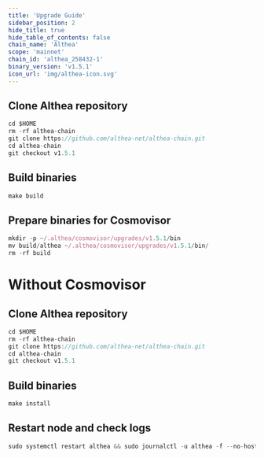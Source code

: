 ```yaml
---
title: 'Upgrade Guide'
sidebar_position: 2
hide_title: true
hide_table_of_contents: false
chain_name: 'Althea'
scope: 'mainnet'
chain_id: 'althea_258432-1'
binary_version: 'v1.5.1'
icon_url: 'img/althea-icon.svg'
---
```



<PageTitle
  iconUrl="img/althea-icon.svg"
  title="Althea Upgrade Guide"
  chainId="althea_258432-1"
  version="v1.5.1"
/>

## Clone Althea repository

```js
cd $HOME
rm -rf althea-chain
git clone https://github.com/althea-net/althea-chain.git
cd althea-chain
git checkout v1.5.1
```

## Build binaries

```js
make build
```

## Prepare binaries for Cosmovisor

```js
mkdir -p ~/.althea/cosmovisor/upgrades/v1.5.1/bin
mv build/althea ~/.althea/cosmovisor/upgrades/v1.5.1/bin/
rm -rf build
```

# Without Cosmovisor

## Clone Althea repository

```js
cd $HOME
rm -rf althea-chain
git clone https://github.com/althea-net/althea-chain.git
cd althea-chain
git checkout v1.5.1
```

## Build binaries

```js
make install
```

## Restart node and check logs

```js
sudo systemctl restart althea && sudo journalctl -u althea -f --no-hostname -o cat
```
